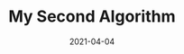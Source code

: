 ---
title: My Second Algorithm
slug: second-algorithm
date: 2021-04-04
featureImage: ml.jpg
excerpt: This is my second machine learning algorithm.
---